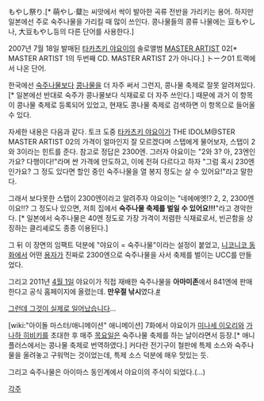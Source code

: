 もやし祭り.[* 萌やし·糵는 씨앗에서 싹이 발아한 곡류 전반을 가리키는 용어. 하지만 일본에선 주로 숙주나물을 가리킬 때 많이 쓰인다. 콩나물들의 콩류 나물에는 豆もやし나, 大豆もやし등의 다른 단어를 사용한다.]

2007년 7월 18일 발매된 [[타카츠키 야요이]]의 솔로앨범 [[MASTER ARTIST]] 02[* MASTER ARTIST 1의 두번째 CD. MASTER ARTIST 2가 아니다.] トーク01 트랙에서 나온 단어.

한국에선 [[숙주나물]]보다 [[콩나물]]을 더 자주 써서 그런지, 콩나물 축제로 잘못 알려져있다.[* 일본에선 반대로 숙주가 콩나물보다 식재료로 더 자주 쓰인다.] 때문에 과거 이 항목이 콩나물 축제로 등록되어 있었고, 현재도 콩나물 축제로 검색하면 이 항목으로 들어올 수 있다.

자세한 내용은 다음과 같다. 토크 도중 [[타카츠키 야요이]]가 THE IDOLM@STER MASTER ARTIST 02의 가격이 얼마인지 잘 모르겠다며 스탭에게 물어보자, 스탭이 2와 3이라는 힌트를 준다. 참고로 정답은 2300엔. 그러자 야요이는 "2와 3? 아, 23엔인가요? 다행이다!"라며 싼 가격에 안도하고, 이에 전혀 다르다고 하자 "그럼 혹시 230엔인가요? 그 정도 있다면 할인 중인 숙주나물을 열 봉지 정도는 살 수 있어요!"라고 말한다.

그래서 보다못한 스탭이 2300엔이라고 알려주자 야요이는 "네에에엣!? 2, 2, 2300엔이요!!? 그 정도나 있으면, 저희 집에서 '''숙주나물 축제를 벌일 수 있어요!!!'''"라고 경악한다. [* 일본에서 숙주나물은 40엔 정도로 가장 가격이 저렴한 식재료로서, 빈곤함을 상징하는 클리셰로도 종종 이용된다.]

그 뒤 이 장면의 임팩트 덕분에 "야요이 = 숙주나물"이라는 설정이 붙었고, [[니코니코 동화]]에서 어떤 [[용자]]가 진짜로 2300엔으로 숙주나물을 사서 축제를 벌이는 UCC를 만들었다.

그리고 2011년 [[4월 1일]] 야요이가 직접 재배한 숙주나물을 '''아마미존'''에서 841엔에 판매한다고 공식 홈페이지에 올렸는데. '''만우절 낚시'''였다.[http://ruliweb.daum.net/ruliboard/read.htm?table=ani_info&page=1&num=7477&main=hb&find=subject&ftext=아이돌 #]

[[그런데 그것이 실제로 일어났습니다]]...

[wiki:"아이돌 마스터/애니메이션" 애니메이션] 7화에서 야요이가 [[미나세 이오리]]와 [[가나하 히비키]]를 초대한 후 매주 [[목요일]]은 숙주나물 축제를 하는 날이라면서 등장.[* 애니플러스에서는 콩나물 축제로 번역하였다.] 커다란 전기구이 철판에 특제 소스와 숙주나물을 올려놓고 구워먹는 것이었는데, 특제 소스 덕분에 매우 맛있는 듯.

그리고 숙주나물은 아이마스 동인계에서 야요이의 주식이 되었다.(...)

[[각주]]
